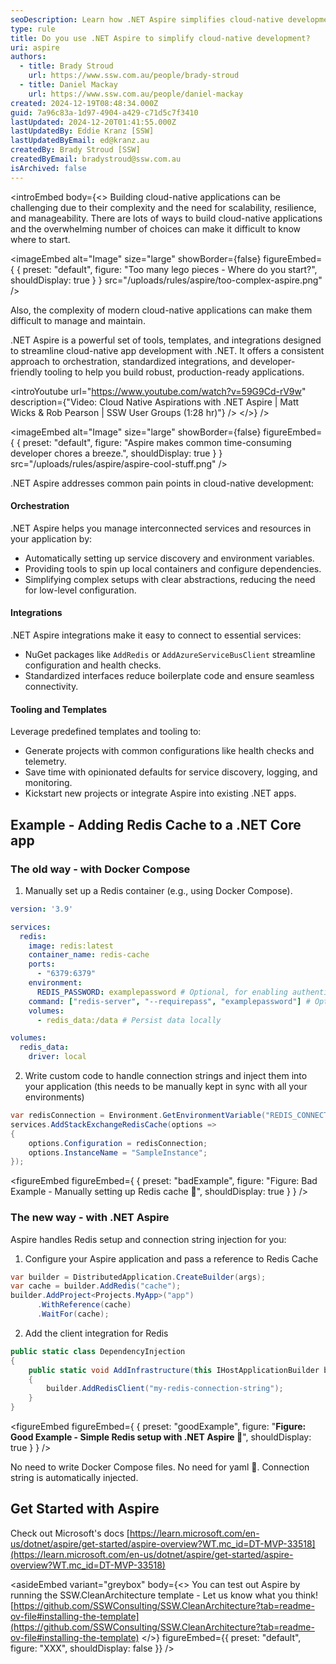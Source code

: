 ```yaml
---
seoDescription: Learn how .NET Aspire simplifies cloud-native development with orchestration, integrations, and tooling.
type: rule
title: Do you use .NET Aspire to simplify cloud-native development?
uri: aspire
authors:
  - title: Brady Stroud
    url: https://www.ssw.com.au/people/brady-stroud
  - title: Daniel Mackay
    url: https://www.ssw.com.au/people/daniel-mackay
created: 2024-12-19T08:48:34.000Z
guid: 7a96c83a-1d97-4904-a429-c71d5c7f3410
lastUpdated: 2024-12-20T01:41:55.000Z
lastUpdatedBy: Eddie Kranz [SSW]
lastUpdatedByEmail: ed@kranz.au
createdBy: Brady Stroud [SSW]
createdByEmail: bradystroud@ssw.com.au
isArchived: false
---
```


<introEmbed
  body={<>
Building cloud-native applications can be challenging due to their complexity and the need for scalability, resilience, and manageability.
There are lots of ways to build cloud-native applications and the overwhelming number of choices can make it difficult to know where to start.


<imageEmbed
  alt="Image"
  size="large"
  showBorder={false}
  figureEmbed={ {
    preset: "default",
    figure: "Too many lego pieces - Where do you start?",
    shouldDisplay: true
  } }
  src="/uploads/rules/aspire/too-complex-aspire.png"
/>

Also, the complexity of modern cloud-native applications can make them difficult to manage and maintain.

.NET Aspire is a powerful set of tools, templates, and integrations designed to streamline cloud-native app development with .NET. It offers a consistent approach to orchestration, standardized integrations, and developer-friendly tooling to help you build robust, production-ready applications.

&lt;introYoutube url="https://www.youtube.com/watch?v=59G9Cd-rV9w" description={"Video: Cloud Native Aspirations with .NET Aspire | Matt Wicks & Rob Pearson | SSW User Groups (1:28 hr)"} /&gt;
  </>}
/>

<imageEmbed
  alt="Image"
  size="large"
  showBorder={false}
  figureEmbed={ {
    preset: "default",
    figure: "Aspire makes common time-consuming developer chores a breeze.",
    shouldDisplay: true
  } }
  src="/uploads/rules/aspire/aspire-cool-stuff.png"
/>

.NET Aspire addresses common pain points in cloud-native development:

#### Orchestration

.NET Aspire helps you manage interconnected services and resources in your application by:

* Automatically setting up service discovery and environment variables.
* Providing tools to spin up local containers and configure dependencies.
* Simplifying complex setups with clear abstractions, reducing the need for low-level configuration.

#### Integrations

.NET Aspire integrations make it easy to connect to essential services:

* NuGet packages like `AddRedis` or `AddAzureServiceBusClient` streamline configuration and health checks.
* Standardized interfaces reduce boilerplate code and ensure seamless connectivity.

#### Tooling and Templates

Leverage predefined templates and tooling to:

* Generate projects with common configurations like health checks and telemetry.
* Save time with opinionated defaults for service discovery, logging, and monitoring.
* Kickstart new projects or integrate Aspire into existing .NET apps.

## Example - Adding Redis Cache to a .NET Core app

### The old way - with Docker Compose

1. Manually set up a Redis container (e.g., using Docker Compose).

  ```yaml
  version: '3.9'

  services:
    redis:
      image: redis:latest
      container_name: redis-cache
      ports:
        - "6379:6379"
      environment:
        REDIS_PASSWORD: examplepassword # Optional, for enabling authentication
      command: ["redis-server", "--requirepass", "examplepassword"] # Optional, for setting up a password
      volumes:
        - redis_data:/data # Persist data locally

  volumes:
    redis_data:
      driver: local
  ```

2. Write custom code to handle connection strings and inject them into your application (this needs to be manually kept in sync with all your environments)

  ```csharp
  var redisConnection = Environment.GetEnvironmentVariable("REDIS_CONNECTION_STRING") ?? "localhost:6379";
  services.AddStackExchangeRedisCache(options =>
  {
      options.Configuration = redisConnection;
      options.InstanceName = "SampleInstance";
  });
```

<figureEmbed figureEmbed={ {
  preset: "badExample",
  figure: "Figure: Bad Example - Manually setting up Redis cache 🥱",
  shouldDisplay: true
} } />


### The new way - with .NET Aspire

Aspire handles Redis setup and connection string injection for you:

1. Configure your Aspire application and pass a reference to Redis Cache

  ```csharp
  var builder = DistributedApplication.CreateBuilder(args);
  var cache = builder.AddRedis("cache");
  builder.AddProject<Projects.MyApp>("app")
        .WithReference(cache)
        .WaitFor(cache);
  ```

2. Add the client integration for Redis

  ```cs
  public static class DependencyInjection
  {
      public static void AddInfrastructure(this IHostApplicationBuilder builder)
      {
          builder.AddRedisClient("my-redis-connection-string");
      }
  }
  ```

<figureEmbed figureEmbed={ {
  preset: "goodExample",
  figure: "**Figure: Good Example - Simple Redis setup with .NET Aspire 🚀**",
  shouldDisplay: true
} } />


No need to write Docker Compose files.
No need for yaml 🤮.
Connection string is automatically injected.

## Get Started with Aspire

Check out Microsoft's docs
[https://learn.microsoft.com/en-us/dotnet/aspire/get-started/aspire-overview?WT.mc_id=DT-MVP-33518](https://learn.microsoft.com/en-us/dotnet/aspire/get-started/aspire-overview?WT.mc_id=DT-MVP-33518)

<asideEmbed
  variant="greybox"
  body={<>
    You can test out Aspire by running the SSW.CleanArchitecture template - Let us know what you think!
[https://github.com/SSWConsulting/SSW.CleanArchitecture?tab=readme-ov-file#installing-the-template](https://github.com/SSWConsulting/SSW.CleanArchitecture?tab=readme-ov-file#installing-the-template)
  </>}
  figureEmbed={{
    preset: "default",
    figure: "XXX",
    shouldDisplay: false
  }}
/>
